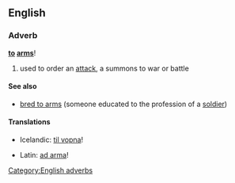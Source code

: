 ==English==
===Adverb===
'''[[to]] [[arm]]s'''!
# used to order an [[attack]], a summons to war or battle

====See also====
*[[bred to arms]] (someone educated to the profession of a [[soldier]])

====Translations====
{{trans-top|to arms}}
*Icelandic: [[til vopna]]!
{{trans-mid}}
*Latin: [[ad arma]]!
{{trans-bottom}}

[[Category:English adverbs]]